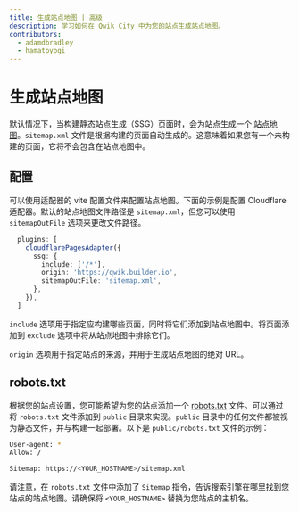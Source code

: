 ```yaml
---
title: 生成站点地图 | 高级
description: 学习如何在 Qwik City 中为您的站点生成站点地图。
contributors:
  - adamdbradley
  - hamatoyogi
---
```


# 生成站点地图

默认情况下，当构建静态站点生成（SSG）页面时，会为站点生成一个 [站点地图](https://en.wikipedia.org/wiki/Sitemaps)。`sitemap.xml` 文件是根据构建的页面自动生成的。这意味着如果您有一个未构建的页面，它将不会包含在站点地图中。

## 配置

可以使用适配器的 vite 配置文件来配置站点地图。下面的示例是配置 Cloudflare 适配器。默认的站点地图文件路径是 `sitemap.xml`，但您可以使用 `sitemapOutFile` 选项来更改文件路径。

```ts
  plugins: [
    cloudflarePagesAdapter({
      ssg: {
        include: ['/*'],
        origin: 'https://qwik.builder.io',
        sitemapOutFile: 'sitemap.xml',
      },
    }),
  ]
```

`include` 选项用于指定应构建哪些页面，同时将它们添加到站点地图中。将页面添加到 `exclude` 选项中将从站点地图中排除它们。

`origin` 选项用于指定站点的来源，并用于生成站点地图的绝对 URL。

## robots.txt

根据您的站点设置，您可能希望为您的站点添加一个 [robots.txt](https://en.wikipedia.org/wiki/Robots.txt) 文件。可以通过将 `robots.txt` 文件添加到 `public` 目录来实现。`public` 目录中的任何文件都被视为静态文件，并与构建一起部署。以下是 `public/robots.txt` 文件的示例：

```bash
User-agent: *
Allow: /

Sitemap: https://<YOUR_HOSTNAME>/sitemap.xml
```

请注意，在 `robots.txt` 文件中添加了 `Sitemap` 指令，告诉搜索引擎在哪里找到您站点的站点地图。请确保将 `<YOUR_HOSTNAME>` 替换为您站点的主机名。